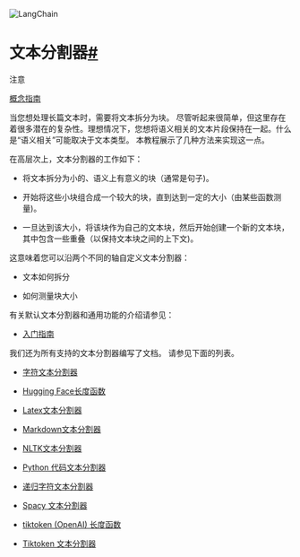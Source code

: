 

<Head>
  <script>
    {
      `(function() {
         var _hmt = _hmt || [];
(function() {
  var hm = document.createElement("script");
  hm.src = "https://hm.baidu.com/hm.js?e60fb290e204e04c5cb6f79b0ac1e697";
  var s = document.getElementsByTagName("script")[0]; 
  s.parentNode.insertBefore(hm, s);
})();
       })();`
    }
  </script>
</Head>

![LangChain](https://pica.zhimg.com/50/v2-56e8bbb52aa271012541c1fe1ceb11a2_r.gif)





文本分割器[#](#text-splitters "到标题的永久链接")
====================================

注意

[概念指南](https://docs.langchain.com/docs/components/indexing/text-splitters)

当您想处理长篇文本时，需要将文本拆分为块。
尽管听起来很简单，但这里存在着很多潜在的复杂性。理想情况下，您想将语义相关的文本片段保持在一起。什么是“语义相关”可能取决于文本类型。
本教程展示了几种方法来实现这一点。

在高层次上，文本分割器的工作如下：

- 将文本拆分为小的、语义上有意义的块（通常是句子)。

- 开始将这些小块组合成一个较大的块，直到达到一定的大小（由某些函数测量)。

- 一旦达到该大小，将该块作为自己的文本块，然后开始创建一个新的文本块，其中包含一些重叠（以保持文本块之间的上下文)。

这意味着您可以沿两个不同的轴自定义文本分割器：

- 文本如何拆分

- 如何测量块大小

有关默认文本分割器和通用功能的介绍请参见：

* [入门指南](text_splitters/getting_started)

我们还为所有支持的文本分割器编写了文档。
请参见下面的列表。

* [字符文本分割器](text_splitters/examples/character_text_splitter)

* [Hugging Face长度函数](text_splitters/examples/huggingface_length_function)

* [Latex文本分割器](text_splitters/examples/latex)

* [Markdown文本分割器](text_splitters/examples/markdown)

* [NLTK文本分割器](text_splitters/examples/nltk)

* [Python 代码文本分割器](text_splitters/examples/python)

* [递归字符文本分割器](text_splitters/examples/recursive_text_splitter)

* [Spacy 文本分割器](text_splitters/examples/spacy)

* [tiktoken (OpenAI) 长度函数](text_splitters/examples/tiktoken)

* [Tiktoken 文本分割器](text_splitters/examples/tiktoken_splitter)

